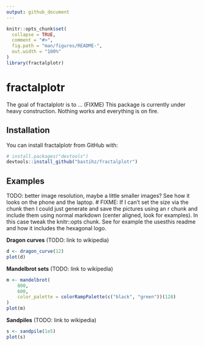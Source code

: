 ```yaml
---
output: github_document
---
```


<!-- README.md is generated from README.Rmd. Please edit that file -->

```r
knitr::opts_chunk$set(
  collapse = TRUE,
  comment = "#>",
  fig.path = "man/figures/README-",
  out.width = "100%"
)
library(fractalplotr)
```
# fractalplotr

The goal of fractalplotr is to ... (FIXME)
This package is currently under heavy construction. Nothing works and everything
is on fire.

## Installation

You can install fractalplotr from GitHub with:

``` r
# install.packages("devtools")
devtools::install_github("bastihz/fractalplotr")
```
## Examples

TODO: better image resolution, maybe a little smaller images? See how it looks on the phone and the laptop.
# FIXME: If I can't set the size via the chunk then I could just generate and save the pictures using an r chunk and include them using normal markdown (center aligned, look for examples). In this case tweak the knitr::opts chunk. See for example the usesthis readme and how it includes the hexagonal logo.

**Dragon curves** (TODO: link to wikipedia)

```r
d <- dragon_curve(12)
plot(d)
```

**Mandelbrot sets** (TODO: link to wikipedia)

```r
m <- mandelbrot(
    800, 
    600, 
    color_palette = colorRampPalette(c("black", "green"))(128)
)
plot(m)
```


**Sandpiles** (TODO: link to wikipedia)


```r
s <- sandpile(1e5)
plot(s)
```

